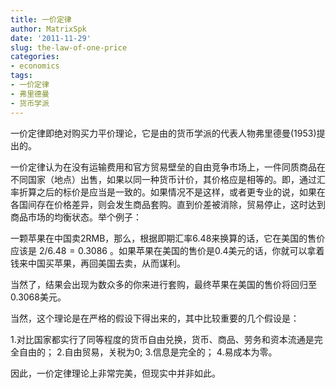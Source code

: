 ```yaml
---
title: 一价定律
author: MatrixSpk
date: '2011-11-29'
slug: the-law-of-one-price
categories:
- economics
tags:
- 一价定律
- 弗里德曼
- 货币学派
---
```

一价定律即绝对购买力平价理论，它是由的货币学派的代表人物弗里德曼(1953)提出的。 

一价定律认为在没有运输费用和官方贸易壁垒的自由竞争市场上，一件同质商品在不同国家（地点）出售，如果以同一种货币计价，其价格应是相等的。即，通过汇率折算之后的标价是应当是一致的。如果情况不是这样，或者更专业的说，如果在各国间存在价格差异，则会发生商品套购。直到价差被消除，贸易停止，这时达到商品市场的均衡状态。举个例子：

一颗苹果在中国卖2RMB，那么，根据即期汇率6.48来换算的话，它在美国的售价应该是 $2/6.48=0.3086$ 。如果苹果在美国的售价是0.4美元的话，你就可以拿着钱来中国买苹果，再回美国去卖，从而谋利。

当然了，结果会出现为数众多的你来进行套购，最终苹果在美国的售价将回归至0.3068美元。

当然，这个理论是在严格的假设下得出来的，其中比较重要的几个假设是：

1.对比国家都实行了同等程度的货币自由兑换，货币、商品、劳务和资本流通是完全自由的；
2.自由贸易，关税为0;
3.信息是完全的；
4.易成本为零。

因此，一价定律理论上非常完美，但现实中并非如此。

